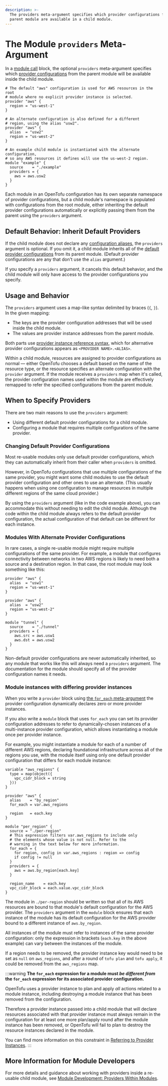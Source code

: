 ```yaml
---
description: >-
  The providers meta-argument specifies which provider configurations from a
  parent module are available in a child module.
---
```


# The Module `providers` Meta-Argument

In a [module call](../../language/modules/syntax.mdx) block, the
optional `providers` meta-argument specifies which
[provider configurations](../../language/providers/configuration.mdx) from the parent
module will be available inside the child module.

```hcl
# The default "aws" configuration is used for AWS resources in the root
# module where no explicit provider instance is selected.
provider "aws" {
  region = "us-west-1"
}

# An alternate configuration is also defined for a different
# region, using the alias "usw2".
provider "aws" {
  alias  = "usw2"
  region = "us-west-2"
}

# An example child module is instantiated with the alternate configuration,
# so any AWS resources it defines will use the us-west-2 region.
module "example" {
  source    = "./example"
  providers = {
    aws = aws.usw2
  }
}
```

Each module in an OpenTofu configuration has its own separate namespace of
provider configurations, but a child module's namespace is populated with
configurations from the root module, either inheriting the default provider
configurations automatically or explicitly passing them from the parent
using the `providers` argument.

## Default Behavior: Inherit Default Providers

If the child module does not declare any [configuration aliases](../../language/modules/develop/providers.mdx#provider-aliases-within-modules),
the `providers` argument is optional. If you omit it, a child module inherits
all of the
[default provider configurations](../../language/providers/configuration.mdx#default-provider-configurations)
from its parent module. (Default provider configurations are any that don't
use the `alias` argument.)

If you specify a `providers` argument, it cancels this default behavior, and the
child module will only have access to the provider configurations you specify.

## Usage and Behavior

The `providers` argument uses a map-like syntax delimited by braces (`{`, `}`).
In the given mapping:

- The keys are the provider configuration addresses that will be used inside the
  child module.
- The values are provider instance addresses from the parent module.

Both parts use
[provider instance reference syntax](../../language/providers/configuration.mdx#referring-to-provider-instances),
which for alternative provider configurations appears as `<PROVIDER NAME>.<ALIAS>`.

Within a child module, resources are assigned to provider configurations as
normal — either OpenTofu chooses a default based on the name of the resource
type, or the resource specifies an alternate configuration with the `provider`
argument. If the module receives a `providers` map when it's called, the
provider configuration names used within the module are effectively remapped to
refer the specified configurations from the parent module.

## When to Specify Providers

There are two main reasons to use the `providers` argument:

- Using different default provider configurations for a child module.
- Configuring a module that requires multiple configurations of the same provider.

### Changing Default Provider Configurations

Most re-usable modules only use default provider configurations, which they can
automatically inherit from their caller when `providers` is omitted.

However, in OpenTofu configurations that use multiple configurations of the
same provider, you might want some child modules to use the default provider
configuration and other ones to use an alternate. (This usually happens when
using one configuration to manage resources in multiple different regions of the
same cloud provider.)

By using the `providers` argument (like in the code example above), you can
accommodate this without needing to edit the child module. Although the code
within the child module always refers to the default provider configuration, the
actual configuration of that default can be different for each instance.

### Modules With Alternate Provider Configurations

In rare cases, a single re-usable module might require multiple configurations
of the same provider. For example, a module that configures connectivity between
networks in two AWS regions is likely to need both a source and a destination
region. In that case, the root module may look something like this:

```hcl
provider "aws" {
  alias  = "usw1"
  region = "us-west-1"
}

provider "aws" {
  alias  = "usw2"
  region = "us-west-2"
}

module "tunnel" {
  source    = "./tunnel"
  providers = {
    aws.src = aws.usw1
    aws.dst = aws.usw2
  }
}
```

Non-default provider configurations are never automatically inherited, so any
module that works like this will always need a `providers` argument. The
documentation for the module should specify all of the provider configuration
names it needs.

### Module instances with differing provider instances

When you write a `provider` block using
[the `for_each` meta-argument](../../language/providers/configuration.mdx#for_each-multiple-instances-of-a-provider-configuration)
the provider configuration dynamically declares zero or more provider instances.

If you also write a `module` block that uses `for_each` you can set its provider
configuration addresses to refer to dynamically-chosen instances of a multi-instance
provider configuration, which allows instantiating a module once per provider
instance.

For example, you might instantiate a module for each of a number of different AWS
regions, declaring foundational infrastructure across all of the regions you use,
with the module itself using only one default provider configuration that differs
for each module instance:

```hcl
variable "aws_regions" {
  type = map(object({
    vpc_cidr_block = string
  }))
}

provider "aws" {
  alias    = "by_region"
  for_each = var.aws_regions

  region   = each.key
}

module "per_region" {
  source = "./per-region"
  # This expression filters var.aws_regions to include only
  # the elements whose value is not null. Refer to the
  # warning in the text below for more information.
  for_each = {
    for region, config in var.aws_regions : region => config
    if config != null
  }
  providers = {
    aws = aws.by_region[each.key]
  }

  region_name    = each.key
  vpc_cidr_block = each.value.vpc_cidr_block
}
```

The module in `./per-region` should be written so that all of its AWS resources
are bound to that module's default configuration for the AWS provider. The
`providers` argument in the `module` block ensures that each instance of the
module has its default configuration for the AWS provider bound to a different
instance of `aws.by_region`.

All instances of the module must refer to instances of the same provider
configuration: only the expression in brackets (`each.key` in the above example)
can vary between the instances of the module.

If a region needs to be removed, the provider instance key would need to be set as `null` on `aws_regions`,
and after a round of `tofu plan` and `tofu apply`, it could be removed from
the `aws_regions` map.

:::warning
**The `for_each` expression for a module must *be different from* the
`for_each` expression for its associated provider configuration.**

OpenTofu uses a provider instance to plan and apply _all_ actions related
to a module instance, including destroying a module instance that
has been removed from the configuration.

Therefore a provider instance passed into a child module that will declare
resources associated with that provider instance must always remain in the
configuration for at least one more plan/apply round after the module instance
has been removed, or OpenTofu will fail to plan to destroy the resource instances
declared in the module.

You can find more information on this constraint in
[Referring to Provider Instances](../../language/providers/configuration.mdx#referring-to-provider-instances).
:::

## More Information for Module Developers

For more details and guidance about working with providers inside a re-usable
child module, see
[Module Development: Providers Within Modules](../../language/modules/develop/providers.mdx).
